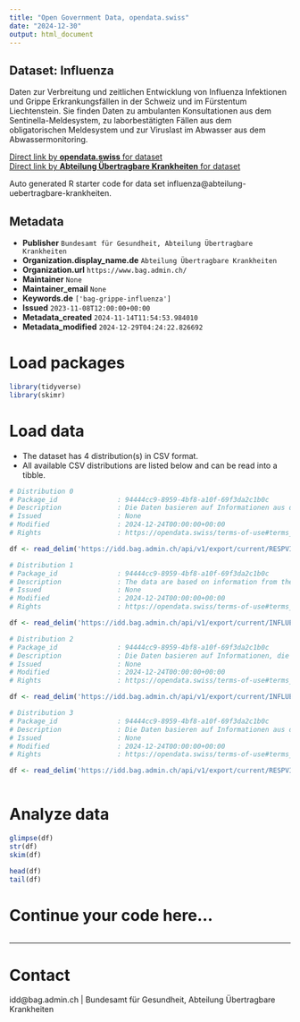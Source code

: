 ```yaml
---
title: "Open Government Data, opendata.swiss"
date: "2024-12-30"
output: html_document
---
```


## Dataset: Influenza

Daten zur Verbreitung und zeitlichen Entwicklung von Influenza Infektionen und Grippe Erkrankungsfällen in der Schweiz und im Fürstentum Liechtenstein. Sie finden Daten zu ambulanten Konsultationen aus dem Sentinella-Meldesystem, zu laborbestätigten Fällen aus dem obligatorischen Meldesystem und zur Viruslast im Abwasser aus dem Abwassermonitoring.

[Direct link by **opendata.swiss** for dataset](https://opendata.swiss/de/dataset/influenza1)<br>
[Direct link by **Abteilung Übertragbare Krankheiten** for dataset](https://idd.bag.admin.ch)

Auto generated R starter code for data set influenza@abteilung-uebertragbare-krankheiten.

## Metadata

- **Publisher** `Bundesamt für Gesundheit, Abteilung Übertragbare Krankheiten`
- **Organization.display_name.de** `Abteilung Übertragbare Krankheiten`
- **Organization.url** `https://www.bag.admin.ch/`
- **Maintainer** `None`
- **Maintainer_email** `None`
- **Keywords.de** `['bag-grippe-influenza']`
- **Issued** `2023-11-08T12:00:00+00:00`
- **Metadata_created** `2024-11-14T11:54:53.984010`
- **Metadata_modified** `2024-12-29T04:24:22.826692`


# Load packages

```r

library(tidyverse)
library(skimr)

```

# Load data

-   The dataset has 4 distribution(s) in CSV format.
-   All available CSV distributions are listed below and can be read into a tibble.

```r

# Distribution 0
# Package_id               : 94444cc9-8959-4bf8-a10f-69f3da2c1b0c
# Description              : Die Daten basieren auf Informationen aus dem Sentinella-⁠Meldesystem. Im Rahmen dieses Meldesystems übermitteln ambulant tätige Ärztinnen und Ärzte Informationen zu Erstkonsultationen aufgrund akuter respiratorischer Infektion (ARI) oder grippeähnlicher Erkrankung (ILI) in Arztpraxen und bei Hausbesuchen.
# Issued                   : None
# Modified                 : 2024-12-24T00:00:00+00:00
# Rights                   : https://opendata.swiss/terms-of-use#terms_by

df <- read_delim('https://idd.bag.admin.ch/api/v1/export/current/RESPVIRUSES_sentinella/csv')

# Distribution 1
# Package_id               : 94444cc9-8959-4bf8-a10f-69f3da2c1b0c
# Description              : The data are based on information from the Swiss Sentinel Surveillance Network (Sentinella, SSSN) monitoring system. Since 1987, outpatient doctors have been submitting information on initial consultations in medical practices and during home visits for patients with influenza-like illness (ILI).
# Issued                   : None
# Modified                 : 2024-12-24T00:00:00+00:00
# Rights                   : https://opendata.swiss/terms-of-use#terms_by

df <- read_delim('https://idd.bag.admin.ch/api/v1/export/current/INFLUENZA_sentinella/csv')

# Distribution 2
# Package_id               : 94444cc9-8959-4bf8-a10f-69f3da2c1b0c
# Description              : Die Daten basieren auf Informationen, die Laboratorien dem BAG im Rahmen der Meldepflicht übermittelt haben.
# Issued                   : None
# Modified                 : 2024-12-24T00:00:00+00:00
# Rights                   : https://opendata.swiss/terms-of-use#terms_by

df <- read_delim('https://idd.bag.admin.ch/api/v1/export/current/INFLUENZA_oblig/csv')

# Distribution 3
# Package_id               : 94444cc9-8959-4bf8-a10f-69f3da2c1b0c
# Description              : Die Daten basieren auf Informationen aus dem nationalen Abwassermonitoring der Schweiz und des Fürstentums Liechtenstein. Dieses Monitoring erfasst seit Januar 2022 die Viruslast von SARS-CoV-2 und seit Juli 2023 die Viruslast von Influenza und RSV in Abwasserproben der teilnehmenden Abwasserreinigungsanlagen (ARA).
# Issued                   : None
# Modified                 : 2024-12-24T00:00:00+00:00
# Rights                   : https://opendata.swiss/terms-of-use#terms_by

df <- read_delim('https://idd.bag.admin.ch/api/v1/export/current/RESPVIRUSES_wastewater/csv')



```

# Analyze data

```r

glimpse(df)
str(df)
skim(df)

head(df)
tail(df)

```

# Continue your code here...

```r

```

------------------------------------------------------------------------

# Contact

idd@bag.admin.ch | Bundesamt für Gesundheit, Abteilung Übertragbare Krankheiten
